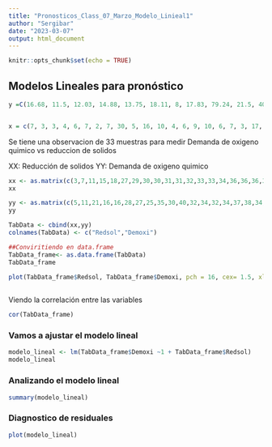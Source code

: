 ```yaml
---
title: "Pronosticos_Class_07_Marzo_Modelo_Linieal1"
author: "Sergibar"
date: "2023-03-07"
output: html_document
---
```


```r
knitr::opts_chunk$set(echo = TRUE)
```

## Modelos Lineales para pronóstico



```r


y =C(16.68, 11.5, 12.03, 14.88, 13.75, 18.11, 8, 17.83, 79.24, 21.5, 40.33, 21, 13.5, 19.75, 24, 29, 15.35, 19, 9.5, 35.1, 17.9, 52.32, 18.75, 19.83, 10.75)


x = c(7, 3, 3, 4, 6, 7, 2, 7, 30, 5, 16, 10, 4, 6, 9, 10, 6, 7, 3, 17, 10, 26, 9, 8, 4)
```


Se tiene una observacion de 33 muestras para medir Demanda de oxigeno quimico vs reduccion de solidos 


XX: Reducción de solidos
YY: Demanda de oxigeno quimico



```r
xx <- as.matrix(c(3,7,11,15,18,27,29,30,30,31,31,32,33,33,34,36,36,36,37,38,39,39,39,40,41,42,42,43,44,45,46,47,50), nrow=33, ncol=1)
xx

yy <- as.matrix(c(5,11,21,16,16,28,27,25,35,30,40,32,34,32,34,37,38,34,36,38,37,36,45,39,41,40,44,37,44,46,46,49,51),nrow=33, ncol=1)
yy

```



```r
TabData <- cbind(xx,yy)
colnames(TabData) <- c("Redsol","Demoxi")

##Conviritiendo en data.frame
TabData_frame<- as.data.frame(TabData)
TabData_frame

plot(TabData_frame$Redsol, TabData_frame$Demoxi, pch = 16, cex= 1.5, xlab="Reducción de sólidos", ylab="Demanda oxigeno quimico")
     
```

Viendo la correlación entre las variables

```r
cor(TabData_frame)
```


### Vamos a ajustar el modelo lineal
```r
modelo_lineal <- lm(TabData_frame$Demoxi ~1 + TabData_frame$Redsol)
modelo_lineal
```

### Analizando el modelo lineal 

```r
summary(modelo_lineal)
```

### Diagnostico de residuales

```r
plot(modelo_lineal)
```




